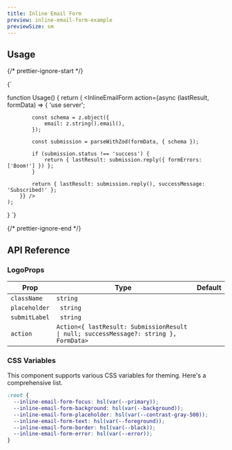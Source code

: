 ```yaml
---
title: Inline Email Form
preview: inline-email-form-example
previewSize: sm
---
```


## Usage

{/* prettier-ignore-start */}

<CodeBlock lang="ts">{`


function Usage() {
    return (
        <InlineEmailForm action={async (lastResult, formData) => {
            'use server';
            
            const schema = z.object({
                email: z.string().email(),
            });

            const submission = parseWithZod(formData, { schema });

            if (submission.status !== 'success') {
                return { lastResult: submission.reply({ formErrors: ['Boom!'] }) };
            }

            return { lastResult: submission.reply(), successMessage: 'Subscribed!' };
        }} />
    );
}
`}
</CodeBlock>

{/* prettier-ignore-end */}

## API Reference

### LogoProps

| Prop          | Type                                                                                  | Default |
| ------------- | ------------------------------------------------------------------------------------- | ------- |
| `className`   | `string`                                                                              |         |
| `placeholder` | ` string`                                                                             |         |
| `submitLabel` | ` string`                                                                             |         |
| `action`      | `Action<{ lastResult: SubmissionResult \| null; successMessage?: string }, FormData>` |         |

### CSS Variables

This component supports various CSS variables for theming. Here's a comprehensive list.

```css
:root {
  --inline-email-form-focus: hsl(var(--primary));
  --inline-email-form-background: hsl(var(--background));
  --inline-email-form-placeholder: hsl(var(--contrast-gray-500));
  --inline-email-form-text: hsl(var(--foreground));
  --inline-email-form-border: hsl(var(--black));
  --inline-email-form-error: hsl(var(--error));
}
```
